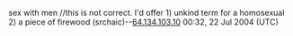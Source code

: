 sex with men //this is not correct. I'd offer
1) unkind term for a homosexual
2) a piece of firewood (srchaic)--[[User:64.134.103.10|64.134.103.10]] 00:32, 22 Jul 2004 (UTC)